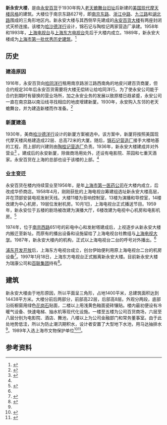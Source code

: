 {{Infobox Modern Building
|image             = New Wing On Mansion (Shanghai).jpg
|caption           = 新永安大楼正面
|name              = 新永安大楼
|location_country  = {{CHN}}
|location_town     = [[上海市|上海市]][[南京东路_(上海市)|南京东路]]627号
|owner             = 
|architect         = [[哈沙德洋行|哈沙德洋行]]
|construction_start_date= 1932年
|completion_date   = 
|date_demolished   = 
|cost              = 
|structural_system = 
|style             = 
}}

{{文物保护单位
| 级别 = 省级
| 省区市 = 上海市
| 名称 = 新永安公司
| 图片 = 
| 编号 = 5-14
| 分类 = 近现代重要史迹及代表性建筑
| 时代 = 1932年
| 所在 = [[上海市|上海市]][[黄浦区|黄浦区]]
| 登录 = 1989年9月25日
}}

'''新永安大楼'''，是由[[永安百货|永安百货]]于1930年购入[[逸夫舞台|老天蟾舞台旧址]]后新建的[[美国摩天大楼|美国现代摩天楼风格]]的建筑。大楼位于南京东路627号，即[[南京东路_(上海市)|南京东路]]、[[浙江中路|浙江中路]]、[[九江路_(上海)|九江路]]和[[湖北路_(上海)|湖北路]]围成的三角形地区内。新永安大楼与其西侧早先建成的[[上海永安公司大楼|永安百货大楼]]有两座封闭式天桥连接。该楼为[[哈沙德洋行|哈沙德洋行]]设计，锦石记与陶桂记两家营造厂承建。1958年和1993年，[[上海电视台|上海电视台]]与[[上海东方电视台|上海东方电视台]]先后于大楼内成立。1989年，新永安大楼成为[[上海市优秀历史建筑#第一批|上海市第一批优秀历史建筑]]。<ref>{{cite web |url=http://www.shtong.gov.cn/newsite/node2/node4/node2249/node75735/node75778/node75833/node75839/userobject1ai91817.html |language=zh |title=黄浦区续志>>第四十编专记>>一、优秀近代建筑>>(二)市级优秀近代建筑保护单位 |publisher=上海地方志办公室 |accessdate=2014-07-31 |archive-date=2020-10-24 |archive-url=https://web.archive.org/web/20201024053814/http://www.shtong.gov.cn/Newsite/node2/node4/node2249/node75735/node75778/node75833/node75839/userobject1ai91817.html |dead-url=no }}</ref>

==历史==
===建造原因===
1916年，永安百货向[[哈同洋行|哈同洋行]]租用南京路浙江路西南角的地皮兴建百货商厦，但合约规定30年后永安百货需要将大楼无偿转让给哈同洋行。为了使永安公司能于合约到期时有替换的营业场所，加之永安业务的发展以致原楼日趋紧蹙，永安公司一直在南京路以南沿线寻找相应的地皮增建新厦。1930年，永安购入东邻的老天蟾舞台，并为建造新楼而作准备。<ref name="nwo">{{cite web |url=http://www.shtong.gov.cn/newsite/node2/node71994/node81772/node81774/node81784/userobject1ai108955.html |language=zh |title=上海名建筑志>>欧美风情的沪滨广厦>>古典式的永安大楼与现代摩天楼式的"七重天" |publisher=上海地方志办公室 |accessdate=2014-07-31 |archive-date=2014-06-18 |archive-url=https://web.archive.org/web/20140618061303/http://shtong.gov.cn/newsite/node2/node71994/node81772/node81774/node81784/userobject1ai108955.html |dead-url=no }}</ref>

===新厦建造===
1930年，美商[[哈沙德洋行|哈沙德洋行]]设计的新厦方案被选中。该方案中，新厦将按照美国现代摩天楼风格建造成22层、总高72米的大厦。随后，[[锦石记营造厂|锦石记营造厂]]接手大楼地基的工程，而上部的兴建则由[[陶桂记营造厂|陶桂记营造厂]]负责。1936年，新永安大楼建成并对外营业<ref>{{cite news|title=永安公司新厦將於八月落成|publisher=申报|date=1936-05-04}}</ref> 。建成后的永安新厦，除做商场用处外，还设有电影院、茶园和七重天酒家。永安百货在上海的总部也设于该楼的上部。<ref name="nwo"/>

===业主变迁===
永安百货在楼内持续营业至1956年，是年[[上海市第一医药公司|上海市第一医药公司]]在大楼内成立，后改成华侨商店。1958年4月，刚刚获批的上海电视台筹建组选址新永安大楼高层，并在顶部安装电视发射天线。大楼11楼为音响控制室，13楼为演播和导控室，14楼改建为中心机房，19层位发射机房。10月1日，上海电视台正式播送节目。1959年，新永安位于五楼的剧场被改建为演播大厅，6楼改建为电视中心机房和电影机房。<ref name="nwo2">{{cite web |url=http://www.shtong.gov.cn/newsite/node2/node2245/node4510/node11505/node11512/node63816/userobject1ai12553.html |language=zh |title=上海广播电视志>>第三编电视台>>第一章无线电视>>第一节 上海电视台 |publisher=上海地方志办公室 |accessdate=2014-07-31 |archive-date=2016-04-27 |archive-url=https://web.archive.org/web/20160427213230/http://www.shtong.gov.cn/Newsite/node2/node2245/node4510/node11505/node11512/node63816/userobject1ai12553.html |dead-url=no }}</ref>

1974年，位于[[南京西路_(上海市)|南京西路]]651号的彩电中心和发射塔建成后，上视逐步从新永安大楼内搬迁至新址。而原有的播出设备和设施留给了上海电视台社教组与[[上海电视大学|上海电视大学]]。1987年，新永安大楼内的机构，正式以上海电视台二台的呼号对外播出。<ref name="nwo2"/>

[[浦东开发开放|浦东开发开放]]后，上海东方电视台成立，创台伊始便利用原上海电视台二台的机房设备<ref name="nwo12556">{{cite web |url=http://www.shtong.gov.cn/newsite/node2/node2245/node4510/node11505/node11512/node63816/userobject1ai12556.html |language=zh |title=上海广播电视志>>第三编电视台>>第一章无线电视>>第二节 上海东方电视台 |publisher=上海地方志办公室 |accessdate=2014-07-31 |archive-date=2016-11-30 |archive-url=https://web.archive.org/web/20161130014728/http://www.shtong.gov.cn/Newsite/node2/node2245/node4510/node11505/node11512/node63816/userobject1ai12556.html |dead-url=no }}</ref>。1997年1月18日，上海东方电视台正式搬离新永安大楼。目前新永安大楼为瑞康公司和[[百联集团|百联集团]]持有<ref>{{cite web |url=http://old.jfdaily.com/gb/node2/node142/node143/userobject1ai1000196.html |language=zh |title=新永安大楼广告牌缠身，南京路魅力靠霓虹广告还是历史文化？ |publisher=解放日报 |accessdate=2014-07-31 |deadurl=yes |archiveurl=https://web.archive.org/web/20140809233735/http://old.jfdaily.com/gb/node2/node142/node143/userobject1ai1000196.html |archivedate=2014-08-09 |df= }}</ref>。

==建筑==
新永安大楼由于地形原因，所以平面呈三角形，占地1400平米，总建筑面积达到14438平方米。大楼分前后两部分，前部高22层，后部高8层。外观分两段，底部沿街橱窗用绿色[[花岗石|花岗石]]贴面，二楼以上用浅黄色釉面瓷砖镶贴。楼内最初便设有冷暖气设备、快速电梯、抽水机等现代化设施。一楼至五楼为公司百货商场，六层至八层分别为电影院、酒店、舞池，八楼以上为公司金融部门和常务董事室。由于此处地势低洼，所以为防止潮汛期积水，设计者安置了大型地下水池，用马达抽排水<ref name="nwo"/>。1989年入选上海市文物保护单位<ref>{{Cite book|title=新编上海大观|last=卢莹辉主编；吴云溥，曹宪镛，徐同甫，林路副主编|publisher=上海：[[上海社会科学院出版社|上海社会科学院出版社]]|year=1993.03|isbn=7-80515-697-2|pages=547-551}}</ref><ref>{{Cite book|title=中国文物地图集 上海分册|last=国家文物局主编|publisher=北京：[[中华地图学社|中华地图学社]]|year=2017.01|isbn=978-7-80031-643-2|pages=136-140}}</ref>。

==参考资料==
{{注脚}}

{{上海市文物保护单位}}
{{上海市第一批优秀历史建筑}}